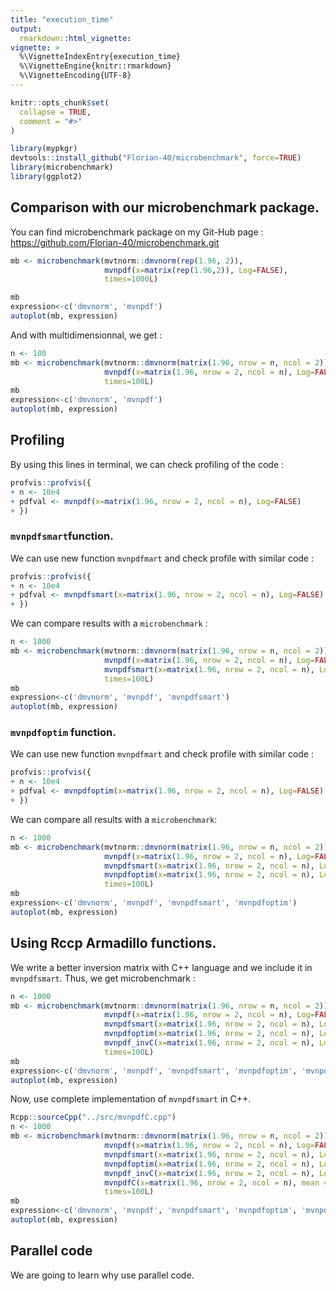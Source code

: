 ```yaml
---
title: "execution_time"
output: 
  rmarkdown::html_vignette: 
vignette: >
  %\VignetteIndexEntry{execution_time}
  %\VignetteEngine{knitr::rmarkdown}
  %\VignetteEncoding{UTF-8}
---
```


```r
knitr::opts_chunk$set(
  collapse = TRUE,
  comment = "#>"
)
```

```r
library(mypkgr)
devtools::install_github("Florian-40/microbenchmark", force=TRUE)
library(microbenchmark)
library(ggplot2)
```

## Comparison with our microbenchmark package.

You can find microbenchmark package on my Git-Hub page : <https://github.com/Florian-40/microbenchmark.git>


```r
mb <- microbenchmark(mvtnorm::dmvnorm(rep(1.96, 2)),
                     mvnpdf(x=matrix(rep(1.96,2)), Log=FALSE),
                     times=1000L)

mb
expression<-c('dmvnorm', 'mvnpdf')
autoplot(mb, expression)
```

And with multidimensionnal, we get :
```r
n <- 100
mb <- microbenchmark(mvtnorm::dmvnorm(matrix(1.96, nrow = n, ncol = 2)),
                     mvnpdf(x=matrix(1.96, nrow = 2, ncol = n), Log=FALSE),
                     times=100L)
mb
expression<-c('dmvnorm', 'mvnpdf')
autoplot(mb, expression)
```


## Profiling

By using this lines in terminal, we can check profiling of the code : 
```r
profvis::profvis({
+ n <- 10e4
+ pdfval <- mvnpdf(x=matrix(1.96, nrow = 2, ncol = n), Log=FALSE)
+ })
```

### `mvnpdfsmart`function.

We can use new function `mvnpdfmart` and check profile with similar code : 
```r
profvis::profvis({
+ n <- 10e4
+ pdfval <- mvnpdfsmart(x=matrix(1.96, nrow = 2, ncol = n), Log=FALSE)
+ })
```

We can compare results with a `microbenchmark` :
```r
n <- 1000
mb <- microbenchmark(mvtnorm::dmvnorm(matrix(1.96, nrow = n, ncol = 2)),
                     mvnpdf(x=matrix(1.96, nrow = 2, ncol = n), Log=FALSE),
                     mvnpdfsmart(x=matrix(1.96, nrow = 2, ncol = n), Log=FALSE),
                     times=100L)
mb
expression<-c('dmvnorm', 'mvnpdf', 'mvnpdfsmart')
autoplot(mb, expression)
```

### `mvnpdfoptim` function. 

We can use new function `mvnpdfmart` and check profile with similar code : 
```r
profvis::profvis({
+ n <- 10e4
+ pdfval <- mvnpdfoptim(x=matrix(1.96, nrow = 2, ncol = n), Log=FALSE)
+ })
```

We can compare all results with a `microbenchmark`:
```r
n <- 1000
mb <- microbenchmark(mvtnorm::dmvnorm(matrix(1.96, nrow = n, ncol = 2)),
                     mvnpdf(x=matrix(1.96, nrow = 2, ncol = n), Log=FALSE),
                     mvnpdfsmart(x=matrix(1.96, nrow = 2, ncol = n), Log=FALSE),
                     mvnpdfoptim(x=matrix(1.96, nrow = 2, ncol = n), Log=FALSE),
                     times=100L)
mb
expression<-c('dmvnorm', 'mvnpdf', 'mvnpdfsmart', 'mvnpdfoptim')
autoplot(mb, expression)
```

## Using Rccp Armadillo functions. 

We write a better inversion matrix with C++ language and we include it in `mvnpdfsmart`. Thus, we get microbenchmark : 
```r
n <- 1000
mb <- microbenchmark(mvtnorm::dmvnorm(matrix(1.96, nrow = n, ncol = 2)),
                     mvnpdf(x=matrix(1.96, nrow = 2, ncol = n), Log=FALSE),
                     mvnpdfsmart(x=matrix(1.96, nrow = 2, ncol = n), Log=FALSE),
                     mvnpdfoptim(x=matrix(1.96, nrow = 2, ncol = n), Log=FALSE),
                     mvnpdf_invC(x=matrix(1.96, nrow = 2, ncol = n), Log=FALSE),
                     times=100L)
mb
expression<-c('dmvnorm', 'mvnpdf', 'mvnpdfsmart', 'mvnpdfoptim', 'mvnpdf_invC')
autoplot(mb, expression)
```

Now, use complete implementation of `mvnpdfsmart` in C++.


```r
Rcpp::sourceCpp("../src/mvnpdfC.cpp")
n <- 1000
mb <- microbenchmark(mvtnorm::dmvnorm(matrix(1.96, nrow = n, ncol = 2)),
                     mvnpdf(x=matrix(1.96, nrow = 2, ncol = n), Log=FALSE),
                     mvnpdfsmart(x=matrix(1.96, nrow = 2, ncol = n), Log=FALSE),
                     mvnpdfoptim(x=matrix(1.96, nrow = 2, ncol = n), Log=FALSE),
                     mvnpdf_invC(x=matrix(1.96, nrow = 2, ncol = n), Log=FALSE),
                     mvnpdfC(x=matrix(1.96, nrow = 2, ncol = n), mean = rep(0, 2), varcovM = diag(2), Log=FALSE),
                     times=100L)
mb
expression<-c('dmvnorm', 'mvnpdf', 'mvnpdfsmart', 'mvnpdfoptim', 'mvnpdf_invC', 'mvnpdfC')
autoplot(mb, expression)
```

## Parallel code

We are going to learn why use parallel code.


